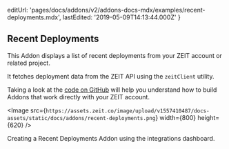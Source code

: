 
  editUrl:
    'pages/docs/addons/v2/addons-docs-mdx/examples/recent-deployments.mdx',
  lastEdited: '2019-05-09T14:13:44.000Z'
}

## Recent Deployments

This Addon displays a list of recent deployments from your ZEIT account or related project.

It fetches deployment data from the ZEIT API using the `zeitClient` utility.

Taking a look at the [code on GitHub](https://github.com/zeit/integrations-gallery/tree/master/recent-deployments) will help you understand how to build Addons that work directly with your ZEIT account.

<Image
  src={`https://assets.zeit.co/image/upload/v1557410487/docs-assets/static/docs/addons/recent-deployments.png`}
  width={800}
  height={620}
/>
<Caption>Creating a Recent Deployments Addon using the integrations dashboard.</Caption>
